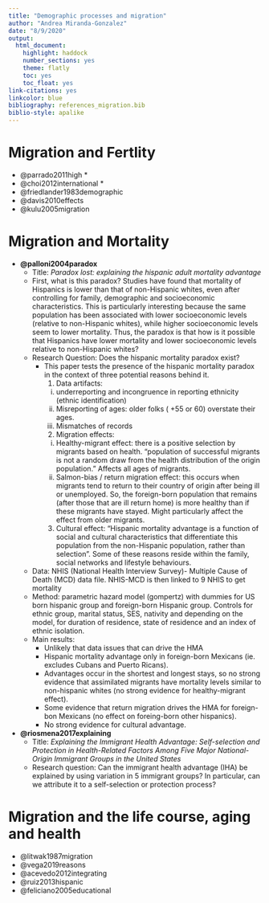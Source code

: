 ```yaml
---
title: "Demographic processes and migration"
author: "Andrea Miranda-Gonzalez"
date: "8/9/2020"
output:
  html_document:
    highlight: haddock
    number_sections: yes
    theme: flatly
    toc: yes
    toc_float: yes
link-citations: yes
linkcolor: blue
bibliography: references_migration.bib
biblio-style: apalike
---
```


# **Migration and Fertlity**

  - @parrado2011high *
  - @choi2012international *
  - @friedlander1983demographic 
  - @davis2010effects
  - @kulu2005migration

# **Migration and Mortality **
  - **@palloni2004paradox**  
    - Title: *Paradox lost: explaining the hispanic adult mortality advantage*
    - First, what is this paradox? Studies have found that mortality of Hispanics is lower than that of non-Hispanic whites, even after controlling for family, demographic and socioeconomic characteristics. This is particularly interesting because the same population has been associated with lower socioeconomic levels (relative to non-Hispanic whites), while higher socioeconomic levels seem to lower mortality. Thus, the paradox is that how is it possible that Hispanics have lower mortality and lower socioeconomic levels relative to non-Hispanic whites?
    - Research Question: Does the hispanic mortality paradox exist?
      - This paper tests the presence of the hispanic mortality paradox in the context of three potential reasons behind it.
        1. Data artifacts: 
          i) underreporting and incongruence in reporting ethnicity (ethnic identification)
          ii) Misreporting of ages: older folks ( +55 or 60) overstate their ages. 
          iii) Mismatches of records
        2. Migration effects: 
          i) Healthy-migrant effect: there is a positive selection by migrants based on health. "population of successful migrants is not a random draw from the health distribution of the origin population." Affects all ages of migrants. 
          ii) Salmon-bias / return migration effect: this occurs when migrants tend to return to their country of origin after being ill or unemployed. So, the foreign-born population that remains (after those that are ill return home) is more healthy than if these migrants have stayed. Might particularly affect the effect from older migrants.
        3. Cultural effect: "Hispanic mortality advantage is a function of social and cultural characteristics that differentiate this population from the non-Hispanic population, rather than selection". Some of these reasons reside within the family, social networks and lifestyle behaviours. 
    - Data: NHIS (National Health Interview Survey)- Multiple Cause of Death (MCD) data file. NHIS-MCD is then linked to 9 NHIS to get mortality 
    - Method: parametric hazard model (gompertz) with dummies for US born hispanic group and foreign-born Hispanic group. Controls for ethnic group, marital status, SES, nativity and depending on the model, for duration of residence, state of residence and an index of ethnic isolation.
    - Main results: 
      - Unlikely that data issues that can drive the HMA
      - Hispanic mortality advantage only in foreign-born Mexicans (ie. excludes Cubans and Puerto Ricans).
      - Advantages occur in the shortest and longest stays, so no strong evidence that assimilated migrants have mortality levels similar to non-hispanic whites (no strong evidence for healthy-migrant effect).
      - Some evidence that return migration drives the HMA for foreign-bon Mexicans (no effect on foreing-born other hispanics).
      - No strong evidence for cultural advantage.
  - **@riosmena2017explaining**
    - Title: *Explaining the Immigrant Health Advantage: Self-selection and Protection in Health-Related Factors Among Five Major National-Origin Immigrant Groups in the United States*
    - Research question: Can the immigrant health advantage (IHA) be explained by using variation in 5 immigrant groups? In particular, can we attribute it to a self-selection or protection process?
    
      
# **Migration and the life course, aging and health**


    

  - @litwak1987migration 
  - @vega2019reasons
  - @acevedo2012integrating
  - @ruiz2013hispanic
  - @feliciano2005educational





